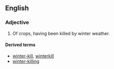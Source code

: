 ==English==

===Adjective===
{{en-adj|-}}

# {{context|US}} Of crops, having been killed by winter weather.

====Derived terms====
*[[winter-kill]], [[winterkill]]<!--back-formation: verb and noun-->
*[[winter-killing]]<!--noun-->